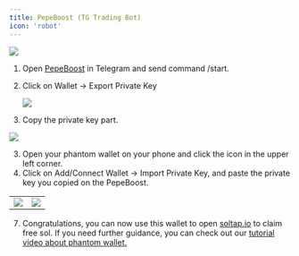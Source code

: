```yaml
---
title: PepeBoost (TG Trading Bot)
icon: 'robot'
---
```


![](https://2619786285-files.gitbook.io/~/files/v0/b/gitbook-x-prod.appspot.com/o/spaces%2FM0pXZISmirZR5oaAIkSt%2Fuploads%2FEq3j776gB9ErOvK3ZjpJ%2F12.png?alt=media&token=4f7f789d-df5e-4d1a-816d-c43a6b741e59)


1. Open [PepeBoost](https://linktr.ee/pepeboost) in Telegram and send command /start.
2. Click on Wallet -> Export Private Key

   ![](https://2619786285-files.gitbook.io/~/files/v0/b/gitbook-x-prod.appspot.com/o/spaces%2FM0pXZISmirZR5oaAIkSt%2Fuploads%2FtdEJBmONqAw0AuggivOT%2Fimage.png?alt=media&token=5a79d4ad-c79e-427d-ace8-1c41b7647688)

3. Copy the private key part.

![](https://2619786285-files.gitbook.io/~/files/v0/b/gitbook-x-prod.appspot.com/o/spaces%2FM0pXZISmirZR5oaAIkSt%2Fuploads%2F0syqMI9QCqWMY90D6FLE%2Fimage.png?alt=media&token=fc5f32d4-c4e7-4cbf-a5ac-c01a4682e3f5)


3. Open your phantom wallet on your phone and click the icon in the upper left corner.
4. Click on Add/Connect Wallet -> Import Private Key, and paste the private key you copied on the PepeBoost.

|  |  |
| --- | --- |
| ![](https://2619786285-files.gitbook.io/~/files/v0/b/gitbook-x-prod.appspot.com/o/spaces%2FM0pXZISmirZR5oaAIkSt%2Fuploads%2F1LDojxQ4Mhx51BLLIUOc%2FPhantom.png?alt=media&token=b4408396-4169-4f62-aa7b-17f139131e95) | ![](https://2619786285-files.gitbook.io/~/files/v0/b/gitbook-x-prod.appspot.com/o/spaces%2FM0pXZISmirZR5oaAIkSt%2Fuploads%2FOeiin174gPTCM3Agb2ga%2FPhantom%202.png?alt=media&token=94c344be-9e2b-453f-b851-467c6335c981) |

7. Congratulations, you can now use this wallet to open [soltap.io](https://soltap.io/) to claim free sol. If you need further guidance, you can check out our [tutorial video about phantom wallet.](https://soltap.gitbook.io/docs/how-to-claim-sol/phantom)